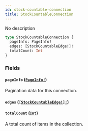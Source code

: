 ```yaml
---
id: stock-countable-connection
title: StockCountableConnection
---
```


No description

```graphql
type StockCountableConnection {
  pageInfo: PageInfo!
  edges: [StockCountableEdge!]!
  totalCount: Int
}
```

### Fields

#### `pageInfo` ([`PageInfo!`](/api-reference/objects/page-info.mdx))

Pagination data for this connection.

#### `edges` ([`[StockCountableEdge!]!`](/api-reference/objects/stock-countable-edge.mdx))

#### `totalCount` ([`Int`](/api-reference/scalars/int.mdx))

A total count of items in the collection.
